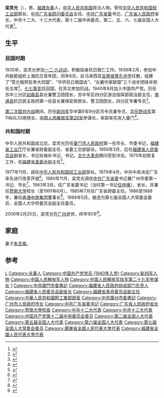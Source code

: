 {{Infobox Biography
| subject_name   = 梁灵光
| image_name     =
| image_size     = 150px
| image_caption  = 
| date_of_birth  = 1916年
| place_of_birth =[[福建省|福建省]][[永春县|永春县]]
| date_of_death  = 2006年2月25日
| place_of_death = 
| occupation     = [[政治家|政治家]]
}}
'''梁灵光'''（{{bd|1916年|11月3日|2006年|2月25日|catIdx=Liang梁}}），男，[[福建省|福建]][[永春县|永春]]人，[[中华人民共和国|中华人民共和国]]政治人物。曾任[[中华人民共和国轻工业部|中华人民共和国轻工业部]]部长、[[中共广东省顾问委员会|中共广东省顾问委员会]]主任、[[中共广东省委|中共广东省委]]书记、[[广东省人民政府|广东省人民政府]]省长，中共十二大、十三大代表，第十二届中央委员，第二、五、六、七届全国人大代表<ref>{{Cite book|title=福建红色文物|author=陈雄，逄立左丛书主编；中共福建省委党史研究室编|publisher=中共党史出版社|year=2012|isbn=7-5098-1920-2|location=北京|pages=141}}</ref>。

== 生平 ==
=== 民国时期 ===
1935年，梁灵光参加[[一二·九运动|一二·九运动]]，积极投身抗日救亡工作。1936年2月，参加中共秘密组织上海抗日青年团，同年6月，赴马来西亚[[吉隆坡尊孔中学|吉隆坡尊孔中学]]任教，组建了“雪兰俄邦反帝大同盟”、“华侨抗日救国会”、“左翼作家联盟”三个进步团体并担任主席<ref>{{Cite book|title=泉州华侨与新四军文集|author=福建省泉州市新四军研究会编；庄晏成主编|publisher=福建省泉州市新四军研究会|year=2008年11月|isbn=|location=|pages=89}}</ref>。[[七七事变|七七事变]]后回国，在苏北参加抗战。1940年8月加入中国共产党。历任苏中三分区[[如皋县|如皋县]]县长兼警卫团团长，苏中军区四分区游击指挥部政治部主任，[[南通县|南通县]]抗日民主政府第一任县长兼保安旅旅长、警卫团团长，四分区专署专员<ref>{{Cite book|title=蛟龙出海 厦门战役|author=刘干才编写|publisher=蓝天出版社|year=2014|isbn=978-7-5094-1059-2|location=北京|pages=117}}</ref>。

[[第二次国共内战|第二次国共内战]]期间，历任[[新四军|新四军]]华中第9军9分区司令员兼专员、[[华东野战军|华东野战军]]第11纵队33旅旅长，[[中国人民解放军第29军|中国人民解放军第29军]]参谋长，率部率先攻入厦门<ref>{{Cite book|title=进城赶考 共和国首任市长治城方略|author=刘标玖，王海英编著|publisher=华文出版社 ,|year=2014|isbn=978-7-5075-4211-0|location=北京|pages=191-192}}</ref>。

=== 共和国时期 ===
中华人民共和国成立后，梁灵光历任[[厦门市人民政府|厦门市人民政府]]第一任市长、市委书记，[[福建省工业厅|福建省工业厅]]厅长兼省财委副主任、省委工交部部长。1956年3月，后任[[福建省人民委员会|福建省人民委员会]]副省长，书记处候补书记、书记。[[文化大革命|文化大革命]]期问受到冲击。1975年初恢复工作，任[[福建省革委会|福建省革委会]]副主任<ref>{{Cite book|title=中华人民共和国政府机构五十年|author=国家行政学院编著|publisher=党建读物出版社|year=2000年6月|isbn=7-80098-406-0|location=北京|pages=299}}</ref>。

1977年11月，调任[[中华人民共和国轻工业部|中华人民共和国轻工业部]]部长。1979年4月，中共中央决定广东率先进行改革开放<ref>{{Cite book|title=十四个沿海城市开放纪实 广州卷|author=全国政协文史和学习委员会，广州市政协编|publisher=中国文史出版社|year=2015年4月|isbn=978-7-5034-5930-6|location=北京|pages=124-125}}</ref>。1980年11月，梁灵光调任[[中共广东省委|中共广东省委]]书记兼广州市委第一书记、市长<ref>{{Cite book|title=文史纵横|author=陈泽泓主编；邱捷副主编|publisher=广州市文史研究馆|year=2015|isbn=|location=|pages=1-2}}</ref>。1983年3月，任广东省委书记（当时第一书记[[任仲夷|任仲夷]]）、省长，并兼任[[暨南大学|暨南大学]]校长（至1991年6月）。1985年7月任广东省顾委主任。1986至1988年，兼任[[香港中旅集团|香港中旅集团]]董事长<ref>{{Cite book|title=永春县革命遗址通览|author=中共永春县委党史研究室，泉州市闽粤赣边区革命史研究会永春基层委员会编|publisher=|year=2012|isbn=|location=|pages=88}}</ref>。1988年5月，被选为第七届全国人大常委会委员、全国人大华侨委员会副主任委员。

2006年2月25日，梁灵光在[[广州|广州]]逝世，终年90岁<ref>{{Cite book|title=中国人物年鉴 2007 总第19卷|author=中国人物年鉴社编辑|publisher=中国人物年鉴社|year=2007年12月|isbn=|location=|pages=455-456}}</ref>。

== 家庭 ==
妻子[[朱含章|朱含章]]。

== 参考 ==
{{reflist|2}}

{{start box}}
{{s-off}}
{{s-before|[[刘田夫|刘田夫]]}}
{{s-title|[[广东省人民政府|广东省人民政府]]省長}}
{{s-after|[[叶选平|叶选平]]}}
{{s-before|[[杨尚昆|杨尚昆]]|（革委會主任）}}
{{s-title|[[广州市人民政府|广州市人民政府]]市長|1981年－1983年}}
{{s-after|[[叶选平|叶选平]]}}
{{end box}}

{{中华人民共和国广东省地方领导人|nocat}}
{{中華人民共和國廣東省廣州市正職領導人|nocat}}
{{广东行政长官}}
{{厦门市市长}}
{{广州市市长}}
{{第5届国务院}}

{{Authority control}}
{{DEFAULTSORT:Liang梁}}
[[Category:梁姓|L]]
[[Category:永春人|Category:永春人]]
[[Category:中国共产党党员_(1940年入党)|Category:中国共产党党员 (1940年入党)]]
[[Category:新四军人物|Category:新四军人物]]
[[Category:中国人民解放军人物|Category:中国人民解放军人物]]
[[Category:中国人民解放军陆军第二十九军参谋长|Category:中国人民解放军陆军第二十九军参谋长]]
[[Category:厦门市人民政府市长|1]]
[[Category:中共廈門市委書記|Category:中共廈門市委書記]]
[[Category:福建省人民政府组成部门负责人|Category:福建省人民政府组成部门负责人]]
[[Category:福建省人民委员会副省长|Category:福建省人民委员会副省长]]
[[Category:福建省革命委员会副主任|Category:福建省革命委员会副主任]]
[[Category:中華人民共和國輕工業部部長|Category:中華人民共和國輕工業部部長]]
[[Category:中共廣州市委書記|Category:中共廣州市委書記]]
[[Category:广州市人民政府市长|Category:广州市人民政府市长]]
[[Category:中共广东省委书记|Category:中共广东省委书记]]
[[Category:广东省人民政府省长|Category:广东省人民政府省长]]
[[Category:暨南大學校長|Category:暨南大學校長]]
[[Category:中共十二大代表|Category:中共十二大代表]]
[[Category:中共十三大代表|Category:中共十三大代表]]
[[Category:中国共产党第十二届中央委员会委员|Category:中国共产党第十二届中央委员会委员]]
[[Category:第二届全国人大代表|Category:第二届全国人大代表]]
[[Category:第五届全国人大代表|Category:第五届全国人大代表]]
[[Category:第六届全国人大代表|Category:第六届全国人大代表]]
[[Category:第七届全国人大常委会委员|Category:第七届全国人大常委会委员]]
[[Category:廣東省全國人民代表大會代表|Category:廣東省全國人民代表大會代表]]
[[Category:福建省全國人民代表大會代表|Category:福建省全國人民代表大會代表]]